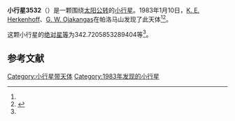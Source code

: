 {{Infobox planet
| bgcolour = #FFFFC0
| name = 3532 Tracie
| symbol = 
| image = 
| caption = 
| discovery = yes
| discovery_ref = 
| discoverer = [[K._E._Herkenhoff|K. E. Herkenhoff]]、[[G._W._Ojakangas|G. W. Ojakangas]]
| discovery_site = [[帕洛马山|帕洛马山]] 
| discovered = 1983年1月10日
| designations = yes
| mp_name = 
| named_after = 
| alt_names = 1983 AS2/ 1981 SD7
| mp_category = [[主带小行星|主带小行星]]
| orbit_ref = <ref name="a">[http://ssd.jpl.nasa.gov/sbdb.cgi?sstr=3532 3532 Tracie] {{Wayback|url=http://ssd.jpl.nasa.gov/sbdb.cgi?sstr=3532 |date=20201020033406 }}，小行星數據庫瀏覽器（JPL Small-Body Database Browser）－[[美国国家航空航天局|美国国家航空航天局]]喷气推进实验室</ref>
| epoch = 2456400.5 (2013年4月18日更新)
| aphelion = {{convert|3.085189720917805|AU|km|3|abbr=on|lk=out}}
| perihelion = {{convert|2.742227786228187|AU|km|3|abbr=on}}
| semimajor = {{convert|2.913708753572996|AU|km|3|abbr=on}}
| eccentricity = 0.05885316
| period = 1816.634823 [[日|日]]<br />4.97[[儒略年|儒略年]]
| avg_speed = 
| inclination = 10.35307409842184
| asc_node = 56.40507253589217
| mean_anomaly = 
| arg_peri = 342.7205853289404
| satellites = 
| physical_characteristics = yes
| dimensions = 
| mass = 
| density = 
| surface_grav = 
| escape_velocity = 
| sidereal_day = 
| axial_tilt = 
| pole_ecliptic_lat = 
| pole_ecliptic_lon = 
| albedo = 
| temperatures= 
| temp_name1 = 
| mean_temp_1 = 
| max_temp_1 = 
| temp_name2 = 
| max_temp_2 = 
| spectral_type = 
| abs_magnitude = 342.7205853289404
}}

'''小行星3532'''（{{lang-en|3532 Tracie}}）是一颗围绕[[太阳|太阳]][[公转|公转]]的[[小行星|小行星]]。1983年1月10日，[[K._E._Herkenhoff|K. E. Herkenhoff]]、[[G._W._Ojakangas|G. W. Ojakangas]]在帕洛马山发现了此天体<ref name="a" /><ref>{{cite news|title=小行星列表|url=http://cfa-www.harvard.edu/iau/lists/NumberedMPs.txt|accessdate=2013-07-08|newspaper=哈佛大学|archive-date=2008-05-17|archive-url=https://web.archive.org/web/20080517010638/http://cfa-www.harvard.edu/iau/lists/NumberedMPs.txt|dead-url=no}}</ref>。

这颗小行星的[[绝对星等|绝对星等]]为342.7205853289404等<ref name="a" />。

==参考文献==
{{reflist}}
{{Minor Planet Number|[[小行星3531|小行星3531]]|[[小行星3533|小行星3533]]}}

{{小天体}}

[[Category:小行星带天体|Category:小行星带天体]]
[[Category:1983年发现的小行星|Category:1983年发现的小行星]]

{{asteroid-stub}}